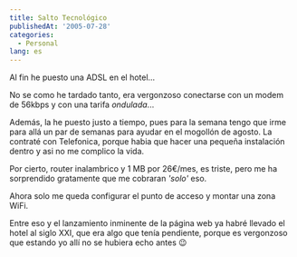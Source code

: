 ```yaml
---
title: Salto Tecnológico
publishedAt: '2005-07-28'
categories:
  - Personal
lang: es
---
```


Al fin he puesto una ADSL en el hotel...

No se como he tardado tanto, era vergonzoso conectarse con un modem de 56kbps y con una tarifa _ondulada_...

Además, la he puesto justo a tiempo, pues para la semana tengo que irme para allá un par de semanas para ayudar en el mogollón de agosto.
La contraté con Telefonica, porque habia que hacer una pequeña instalación dentro y asi no me complico la vida. 

Por cierto, router inalambrico y 1 MB por 26€/mes, es triste, pero me ha sorprendido gratamente que me cobraran _'solo'_ eso.

Ahora solo me queda configurar el punto de acceso y montar una zona WiFi.

Entre eso y el lanzamiento inminente de la página web ya habré llevado el hotel al siglo XXI, que era algo que tenía pendiente, porque es vergonzoso que estando yo allí no se hubiera echo antes 😉
